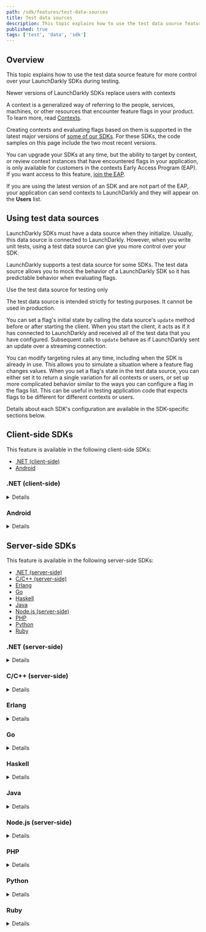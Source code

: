 ```yaml
---
path: /sdk/features/test-data-sources
title: Test data sources
description: This topic explains how to use the test data source feature for more control over your LaunchDarkly SDKs during testing.
published: true
tags: ['test', 'data', 'sdk']
---
```


## Overview

This topic explains how to use the test data source feature for more control over your LaunchDarkly SDKs during testing.

<Callout intent="info">
<CalloutTitle>Newer versions of LaunchDarkly SDKs replace users with contexts</CalloutTitle>
<CalloutDescription>

A context is a generalized way of referring to the people, services, machines, or other resources that encounter feature flags in your product. To learn more, read [Contexts](/home/contexts).

Creating contexts and evaluating flags based on them is supported in the latest major versions of [some of our SDKs](/sdk). For these SDKs, the code samples on this page include the two most recent versions.

You can upgrade your SDKs at any time, but the ability to target by context, or review context instances that have encountered flags in your application, is only available for customers in the contexts Early Access Program (EAP). If you want access to this feature, [join the EAP](https://launchdarkly.com/eap).

If you are using the latest version of an SDK and are not part of the EAP, your application can send contexts to LaunchDarkly and they will appear on the **Users** list.

</CalloutDescription>
</Callout>

## Using test data sources

LaunchDarkly SDKs must have a data source when they initialize. Usually, this data source is connected to LaunchDarkly. However, when you write unit tests, using a test data source can give you more control over your SDK.

LaunchDarkly supports a test data source for some SDKs. The test data source allows you to mock the behavior of a LaunchDarkly SDK so it has predictable behavior when evaluating flags.

<Callout intent="alert">
<CalloutTitle>Use the test data source for testing only</CalloutTitle>
<CalloutDescription>

The test data source is intended strictly for testing purposes. It cannot be used in production.

</CalloutDescription>
</Callout>

You can set a flag's initial state by calling the data source's `update` method before or after starting the client. When you start the client, it acts as if it has connected to LaunchDarkly and received all of the test data that you have configured. Subsequent calls to `update` behave as if LaunchDarkly sent an update over a streaming connection.

You can modify targeting rules at any time, including when the SDK is already in use. This allows you to simulate a situation where a feature flag changes values. When you set a flag's state in the test data source, you can either set it to return a single variation for all contexts or users, or set up more complicated behavior similar to the ways you can configure a flag in the flags list. This can be useful in testing application code that expects flags to be different for different contexts or users.

Details about each SDK's configuration are available in the SDK-specific sections below.

## Client-side SDKs

This feature is available in the following client-side SDKs:

* [.NET (client-side)](#net-client-side)
* [Android](#android)

### .NET (client-side)

<Details summary="Expand .NET (client-side) code sample">

To configure the SDK to use a test data source:

<CodeTabs
  defaultValue="csharp"
  values={[
    { label: 'C#, .NET SDK 3.0', value: 'csharp', },
    { label: 'C#, .NET SDK 2.x', value: 'csharp-2.x' },
  ]
}>
<CodeTabItem value="csharp">

```csharp
using LaunchDarkly.Sdk.Client.Integrations;

var td = TestData.DataSource();
// You can set any initial flag states here with td.Update

var config = Configuration.Builder("mobile-key-123abc")
    .DataSource(td)
    .Build();
var client = LdClient.Init(config, context, startWaitTime);
```

</CodeTabItem>
<CodeTabItem value="csharp-2.x">

```csharp
using LaunchDarkly.Sdk.Client.Integrations;

var td = TestData.DataSource();
// You can set any initial flag states here with td.Update

var config = Configuration.Builder("mobile-key-123abc")
    .DataSource(td)
    .Build();
var client = LdClient.Init(config, user, startWaitTime);
```

</CodeTabItem>
</CodeTabs>

To set a flag to a specific value:

<CodeTabs
  defaultValue="csharp"
  values={[
    { label: 'C#', value: 'csharp', },
  ]
}>
<CodeTabItem value="csharp">

```csharp
td.Update(td.Flag("flag-key-123abc").Variation(false);
```

</CodeTabItem>
</CodeTabs>

There are other ways you can configure flag behavior using a test data source. Here is an example:

<CodeTabs
  defaultValue="csharp"
  values={[
    { label: 'C#, .NET SDK 3.0', value: 'csharp', },
    { label: 'C#, .NET SDK 2.x', value: 'csharp-2.x' },
  ]
}>
<CodeTabItem value="csharp">

```csharp
// This flag is true for the context key "context-key-123abc" and false for everyone else
td.Update(td.Flag("flag-key-456def")
    .Variation(false)
    .VariationForKey(ContextKind.Of("user"), "context-key-123abc", true));

// This flag returns the string variation "green" for contexts where the custom
// attribute "admin" has a value of true, and "red" for all other contexts.
td.Update(td.Flag("flag-key-789ghi")
    .Variations(LdValue.Of("red"), LdValue.Of("green"))
    .VariationFunc(context =>
        context.GetValue("admin").AsBool ? 1 : 0);
```

</CodeTabItem>
<CodeTabItem value="csharp-2.x">

```csharp
// This flag is true for the user key "user-key-123abc" and false for everyone else
td.Update(td.Flag("flag-key-456def")
    .Variation(false)
    .VariationForUser("user-key-123abc", true));

// This flag returns the string variation "green" for users who have the custom
// attribute "admin" with a value of true, and "red" for everyone else.
td.Update(td.Flag("flag-key-789ghi")
    .Variations(LdValue.Of("red"), LdValue.Of("green"))
    .VariationFunc(user =>
        user.GetAttribute(UserAttribute.ForName("admin")).AsBool ? 1 : 0);
```

</CodeTabItem>
</CodeTabs>

To learn more, read [TestData](https://launchdarkly.github.io/dotnet-client-sdk/api/LaunchDarkly.Sdk.Client.Integrations.TestData.html).
</Details>

### Android

<Details summary="Expand Android code sample">

This feature is available in versions 4.0 and higher of the Android SDK.

To configure the SDK to use a test data source:

<CodeTabs
  defaultValue="android"
  values={[
    { label: 'Android', value: 'android', },
  ]
}>
<CodeTabItem value="android">

```android
using com.launchdarkly.sdk.*;
using com.launchdarkly.sdk.server.*;
using com.launchdarkly.sdk.server.integrations.*;

TestData td = TestData.dataSource();
// You can set any initial flag states here with td.update

LDConfig config = new LDConfig.Builder()
  .mobileKey("mobile-key-123abc")
  .dataSource(td)
  .build();
LDClient client = LDClient.init(this.getApplication(), ldConfig, context, secondsToBlock);
```

</CodeTabItem>
</CodeTabs>

To set a flag to a specific value:

<CodeTabs
  defaultValue="android"
  values={[
    { label: 'Android', value: 'android', },
  ]
}>
<CodeTabItem value="android">

```android
td.update(td.flag("flag-key-123abc").variation(false));
```

</CodeTabItem>
</CodeTabs>

There are other ways you can configure flag behavior using a test data source. Here is an example:

<CodeTabs
  defaultValue="android"
  values={[
    { label: 'Android', value: 'android', },
  ]
}>
<CodeTabItem value="android">

```android
// This flag is true for the context with the key "context-key-123abc" and kind of "organization",
// and false for everyone else
td.update(td.flag("flag-key-123abc")
  .variation(false)
  .variationForKey(ContextKind.of("organization"), "context-key-123abc", true));

// This flag returns the string variation "green" for contexts who have the custom
// attribute "admin" with a value of true, and "red" for everyone else.
td.update(td.flag("flag-key-123abc")
  .variations(LDValue.of("red"), LDValue.of("green"))
  .variationFunc(context ->
    context.getValue("admin").booleanValue() ? 1 : 0));
```

</CodeTabItem>
</CodeTabs>

To learn more, read [`TestData`](https://javadoc.io/doc/com.launchdarkly/launchdarkly-android-client-sdk/latest/com/launchdarkly/sdk/android/integrations/TestData.html).
</Details>

## Server-side SDKs

This feature is available in the following server-side SDKs:

* [.NET (server-side)](#net-server-side)
* [C/C++ (server-side)](#cc-server-side)
* [Erlang](#erlang)
* [Go](#go)
* [Haskell](#haskell)
* [Java](#java)
* [Node.js (server-side)](#)
* [PHP](#php)
* [Python](#python)
* [Ruby](#ruby)

### .NET (server-side)

<Details summary="Expand .NET (server-side) code sample">

To configure the SDK to use a test data source:

<CodeTabs
  defaultValue="csharp"
  values={[
    { label: 'C#', value: 'csharp', },
  ]
}>
<CodeTabItem value="csharp">

```csharp
using LaunchDarkly.Sdk.Server.Integrations;

var td = TestData.DataSource();
// You can set any initial flag states here with td.Update

var config = Configuration.Builder("sdk-key-123abc")
    .DataSource(td)
    .Build();
var client = new LdClient(config);
```

</CodeTabItem>
</CodeTabs>

To set a flag to a specific value:

<CodeTabs
  defaultValue="csharp"
  values={[
    { label: 'C#, .NET SDK 7.0', value: 'csharp', },
    { label: 'C#, .NET SDK 6.x', value: 'csharp-6.x', },
  ]
}>
<CodeTabItem value="csharp">

```csharp
td.Update(td.Flag("flag-key-123abc").VariationForAll(false));
```

</CodeTabItem>
<CodeTabItem value="csharp-6.x">

```csharp
td.Update(td.Flag("flag-key-123abc").VariationForAllUsers(false));
```

</CodeTabItem>
</CodeTabs>

There are other ways you can configure flag behavior using a test data source. Here is an example:

<CodeTabs
  defaultValue="csharp"
  values={[
    { label: 'C#, .NET SDK 7.0', value: 'csharp', },
    { label: 'C#, .NET SDK 6.x', value: 'csharp-6.x', },
  ]
}>
<CodeTabItem value="csharp">

```csharp
// This flag is true for the context with the key "context-key-123abc" and kind of "organization",
// and false for everyone else
td.Update(td.Flag("flag-key-456def")
    .VariationForKey(ContextKind.Of("organization"), "context-key-123abc", true)
    .FallthroughVariation(false));

// This flag returns the string variation "green" for contexts that have the
// attribute "admin" with a value of true, and "red" for everyone else.
td.Update(td.Flag("flag-key-789ghi")
    .Variations(LdValue.Of("red"), LdValue.Of("green"))
    .FallthroughVariation(0)
    .IfMatch("admin", LdValue.Of(true))
    .ThenReturn(1));
```

</CodeTabItem>
<CodeTabItem value="csharp-6.x">

```csharp
// This flag is true for the user key "some-user-key" and false for everyone else
td.Update(td.Flag("flag-key-456def")
    .VariationForUser("some-user-key", true)
    .FallthroughVariation(false));

// This flag returns the string variation "green" for users who have the custom
// attribute "admin" with a value of true, and "red" for everyone else.
td.Update(td.Flag("flag-key-789ghi")
    .Variations(LdValue.Of("red"), LdValue.Of("green"))
    .FallthroughVariation(0)
    .IfMatch(UserAttribute.ForName("admin"), LdValue.Of(true))
    .ThenReturn(1));
```

</CodeTabItem>
</CodeTabs>

To learn more, read [`TestData`](https://launchdarkly.github.io/dotnet-server-sdk/api/LaunchDarkly.Sdk.Server.Integrations.TestData.html).
</Details>

### C/C++ (server-side)

<Details summary="Expand C/C++ (server-side) code sample">

To configure the SDK to use a test data source:

<CodeTabs
defaultValue="c"
values={[
    { label: 'C/C++', value: 'c', },
]
}>
<CodeTabItem value="c">

```c
#include <launchdarkly/integrations/test_data.h>

struct LDTestData *td = LDTestDataInit();

LDConfigSetDataSource(config, LDTestDataCreateDataSource(td));

// Call LDClientInit with config as usual.
```

</CodeTabItem>
</CodeTabs>

Once you are finished using the client, ensure the test data source is freed:
<CodeTabs
defaultValue="c"
values={[
    { label: 'C/C++', value: 'c', },
]
}>
<CodeTabItem value="c">

```c
// After LDClientClose:
LDTestDataFree(td)
```

</CodeTabItem>
</CodeTabs>

To set a flag to a specific value:

<CodeTabs
defaultValue="c"
values={[
    { label: 'C/C++', value: 'c', },
]
}>
<CodeTabItem value="c">

```c
struct LDFlagBuilder *flag = LDTestDataFlag(td, "flag-key-123abc");
LDFlagBuilderVariationForAllUsersBoolean(flag, LDBooleanTrue);
LDTestDataUpdate(td, flag);
```

</CodeTabItem>
</CodeTabs>

There are other ways you can configure flag behavior using a test data source. Here is an example:
<CodeTabs
defaultValue="c"
values={[
    { label: 'C/C++', value: 'c', },
]
}>
<CodeTabItem value="c">

```c
// This flag is true for the user key "some-user-key"
// and false for everyone else.
struct LDFlagBuilder *flag2 = LDTestDataFlag(td, "flag-key-456def");
LDFlagBuilderVariationForUserBoolean(flag2, "some-user-key", LDBooleanTrue);
LDFlagBuilderFallthroughVariationBoolean(flag2, LDBooleanFalse);
LDTestDataUpdate(td, flag2);


// This flag returns the string variation "green" for
// users who have the custom attribute "admin" with a
// value of true, and "red" for everyone else.

struct LDJSON *variations = LDNewArray();
LDArrayPush(variations, LDNewText("red"));
LDArrayPush(variations, LDNewText("green"));

struct LDFlagBuilder *flag3 = LDTestDataFlag(td, "flag-key-789ghi");
LDFlagBuilderVariations(flag3, variations);
LDFlagBuilderFallthroughVariation(flag3, 0);

struct LDFlagRuleBuilder *rule = LDFlagBuilderIfMatch(flag3, "admin", LDNewBool(LDBooleanTrue));
LDFlagRuleBuilderThenReturn(rule, 1);

LDTestDataUpdate(td, flag3);
```

</CodeTabItem>
</CodeTabs>

To learn more, read [`LDTestData`](https://launchdarkly.github.io/c-server-sdk/structLDTestData.html).

</Details>

### Erlang

<Details summary="Expand Erlang code sample">

To configure the SDK to use a test data source:

<CodeTabs
  defaultValue="erlang"
  values={[
    { label: 'Erlang', value: 'erlang', },
  ]
}>
<CodeTabItem value="erlang">

```erlang
Options = #{
  datasource => testdata,
  send_events => false,
  feature_store => ldclient_storage_map
},
ldclient:start_instance(SdkKey, Options),
```

</CodeTabItem>
</CodeTabs>

To set a flag to a specific value:

<CodeTabs
  defaultValue="erlang"
  values={[
    { label: 'Erlang', value: 'erlang', },
  ]
}>
<CodeTabItem value="erlang">

```erlang
{ok, Flag} = ldclient_testdata:flag("flag-key-123abc"),
ldclient_testdata:update(ldclient_flagbuilder:variation_for_all_users(true, Flag)),
```

</CodeTabItem>
</CodeTabs>

There are other ways you can configure flag behavior using a test data source. Here is an example:

<CodeTabs
  defaultValue="erlang"
  values={[
    { label: 'Erlang', value: 'erlang', },
  ]
}>
<CodeTabItem value="erlang">

```erlang
%% This flag is true for the user key "some-user-key" and false for everyone else
{ok, Flag2} = ldclient_testdata:flag("flag-key-456def"),
UpdatedFlag2 = ldclient_flagbuilder:fallthrough_variation(false,
  ldclient_flagbuilder:variation_for_user(<<"some-user-key">>, true, Flag2)),

%% This flag returns the string variation "green" for users who have the custom
%% attribute "admin" with a value of true, and "red" for everyone else.
{ok, Flag} = ldclient_testdata:flag("flag-key-789ghi"),
UpdatedFlag = ldclient_flagbuilder:fallthrough_variation(0,
              ldclient_flagbuilder:then_return(1,
              ldclient_flagbuilder:if_match(<<"admin">>, [true],
              ldclient_flagbuilder:variations([<<"red">>, <<"green">>], Flag)))),
ldclient_testdata:update(UpdatedFlag),
```

</CodeTabItem>
</CodeTabs>

</Details>

### Go

<Details summary="Expand Go code sample">

To configure the SDK to use a test data source:

<CodeTabs
  defaultValue="go"
  values={[
    { label: 'Go SDK v6.0', value: 'go', },
    { label: 'Go SDK v5.x', value: 'go-v5' },
  ]
}>
<CodeTabItem value="go">

```go
import (
    ld "github.com/launchdarkly/go-server-sdk/v6"
    "github.com/launchdarkly/go-server-sdk/v6/testhelpers/ldtestdata"
    "github.com/launchdarkly/go-sdk-common/v3/ldcontext"
    "github.com/launchdarkly/go-sdk-common/v3/ldvalue"
)

td := ldtestdata.DataSource()
// You can set any initial flag states here with td.Update

config := ld.Config{
    DataSource: td,
}
client := ld.MakeCustomClient("sdk-key-123abc", config, 0)
```

</CodeTabItem>
<CodeTabItem value="go-v5">

```go
import (
    ld "gopkg.in/launchdarkly/go-server-sdk.v5"
    "gopkg.in/launchdarkly/go-server-sdk.v5/testhelpers/ldtestdata"
    "gopkg.in/launchdarkly/go-sdk-common.v2/ldcontext"
    "gopkg.in/launchdarkly/go-sdk-common.v2/ldvalue"
)

td := ldtestdata.DataSource()
// You can set any initial flag states here with td.Update

config := ld.Config{
    DataSource: td,
}
client := ld.MakeCustomClient("sdk-key-123abc", config, 0)
```

</CodeTabItem>
</CodeTabs>

To set a flag to a specific value:

<CodeTabs
  defaultValue="go"
  values={[
    { label: 'Go SDK v6.0', value: 'go', },
    { label: 'Go SDK v5.x', value: 'go-v5' },
  ]
}>
<CodeTabItem value="go">

```go
td.Update(td.Flag("flag-key-123abc").VariationForAll(false))
```

</CodeTabItem>
<CodeTabItem value="go-v5">

```go
td.Update(td.Flag("flag-key-123abc").VariationForAllUsers(false))
```

</CodeTabItem>
</CodeTabs>

There are other ways you can configure flag behavior using a test data source. Here is an example:

<CodeTabs
  defaultValue="go"
  values={[
    { label: 'Go SDK v6.0', value: 'go', },
    { label: 'Go SDK v5.x', value: 'go-v5' },
  ]
}>
<CodeTabItem value="go">

```go
// This flag is true for the context with the key "context-key-123abc" and kind of "organization",
// and false for everyone else
td.Update(td.Flag("flag-key-456def").
    VariationForKey("organization", "context-key-123abc", true).
    FallthroughVariation(false));


// This flag returns the string variation "green" for contexts that have the
// attribute "admin" with a value of true, and "red" for everyone else.
td.Update(td.Flag("flag-key-789ghi").
    Variations(ldvalue.String("red"), ldvalue.String("green")).
    FallthroughVariationIndex(0).
    IfMatch(ldcontext.GetValue("admin"), ldvalue.Bool(true)).
    ThenReturnIndex(1));
```

</CodeTabItem>
<CodeTabItem value="go-v5">

```go
// This flag is true for the user key "context-key-123abc" and false for everyone else.
td.Update(td.Flag("flag-key-456def").
    VariationForUser("some-user-key", true).
    FallthroughVariation(false));


// This flag returns the string variation "green" for users who have the custom
// attribute "admin" with a value of true, and "red" for everyone else.
td.Update(td.Flag("flag-key-789ghi").
    Variations(ldvalue.String("red"), ldvalue.String("green")).
    FallthroughVariationIndex(0).
    IfMatch(lduser.UserAttribute("admin"), ldvalue.Bool(true)).
    ThenReturnIndex(1));
```

</CodeTabItem>
</CodeTabs>

To learn more, read [`ldtestdata`](https://pkg.go.dev/github.com/launchdarkly/go-server-sdk/v6/testhelpers/ldtestdata).
</Details>

### Haskell

<Details summary="Expand Haskell code sample">

To configure the SDK to use a test data source:

<CodeTabs
  defaultValue="haskell"
  values={[
    { label: 'Haskell', value: 'haskell', },
  ]
}>
<CodeTabItem value="haskell">

```haskell
import qualified LaunchDarkly.Server.Integrations.TestData as TestData

 td <- TestData.newTestData
 let config = LD.configSetDataSourceFactory (Just $ TestData.dataSourceFactory td) $ LD.makeConfig "sdk-key-123abc"
 client <- LD.makeClient config
```

</CodeTabItem>
</CodeTabs>

To set a flag to a specific value:

<CodeTabs
  defaultValue="haskell"
  values={[
    { label: 'Haskell', value: 'haskell', },
  ]
}>
<CodeTabItem value="haskell">

```haskell
TestData.update td =<< ( TestData.flag td "flag-key-123abc"
	<&> TestData.booleanFlag
	<&> TestData.variationForAllUsers True
)
```

</CodeTabItem>
</CodeTabs>

There are other ways you can configure flag behavior using a test data source. Here is an example:

<CodeTabs
  defaultValue="haskell"
  values={[
    { label: 'Haskell', value: 'haskell', },
  ]
}>
<CodeTabItem value="haskell">

```haskell
-- This flag is true for the user key "some-user-key" and false for everyone else
TestData.update td =<< ( TestData.flag td "flag-key-456def"
	<&> TestData.booleanFlag
	<&> TestData.variationForUser "some-user-key" (0 :: TestData.VariationIndex)
	<&> TestData.fallthroughVariation (1 :: TestData.VariationIndex)
)

-- This flag returns the string variation "green" for users who have the custom
-- attribute "admin" with a value of true, and "red" for everyone else.
TestData.update td =<< ( TestData.flag td "flag-key-456def"
	<&> TestData.variations [toJSON "red", toJSON "green"]
	<&> TestData.ifMatch "admin" [Aeson.Bool True]
	<&> TestData.thenReturn (1 :: TestData.VariationIndex)
	<&> TestData.fallthroughVariation (0 :: TestData.VariationIndex))
)
```

</CodeTabItem>
</CodeTabs>

</Details>

### Java

<Details summary="Expand Java code sample">

To configure the SDK to use a test data source:

<CodeTabs
  defaultValue="java"
  values={[
    { label: 'Java', value: 'java', },
  ]
}>
<CodeTabItem value="java">

```java
using com.launchdarkly.sdk.*;
using com.launchdarkly.sdk.server.*;
using com.launchdarkly.sdk.server.integrations.*;

TestData td = TestData.dataSource();
// You can set any initial flag states here with td.update

LDConfig config = new LDConfig.Builder()
    .dataSource(td)
    .build();
LDClient client = new LDClient(sdkKey, config);
```

</CodeTabItem>
</CodeTabs>

To set a flag to a specific value:

<CodeTabs
  defaultValue="java"
  values={[
    { label: 'Java SDK v6.0', value: 'java', },
    { label: 'Java SDK v5.x', value: 'java-v5', },
  ]
}>
<CodeTabItem value="java">

```java
td.update(td.flag("flag-key-123abc").variationForAll(false));
```

</CodeTabItem>
<CodeTabItem value="java-v5">

```java
td.update(td.flag("flag-key-123abc").variationForAllUsers(false));
```

</CodeTabItem>
</CodeTabs>

There are other ways you can configure flag behavior using a test data source. Here is an example:

<CodeTabs
  defaultValue="java"
  values={[
    { label: 'Java SDK v6.0', value: 'java', },
    { label: 'Java SDK v5.x', value: 'java-v5', },
  ]
}>
<CodeTabItem value="java">

```java
// This flag is true for the context with the key "context-key-123abc" and kind of "organization",
// and false for everyone else
td.update(td.flag("flag-key-123abc")
  .variationForKey(ContextKind.of("organization"), "context-key-123abc", true)
  .fallthroughVariation(false));

// This flag returns the string variation "green" for contexts who have the custom
// attribute "admin" with a value of true, and "red" for everyone else.
td.update(td.flag("flag-key-123abc")
  .variations(LDValue.of("red"), LDValue.of("green"))
  .fallthroughVariation(0)
  .ifMatch(ContextAttribute.forName("admin"), LDValue.of(true))
  .thenReturn(1));
```

</CodeTabItem>
<CodeTabItem value="java-v5">

```java
// This flag is true for the user key "user-key-123abc" and false for everyone else
td.update(td.flag("flag-key-456def")
  .variationForUser("user-key-123abc", true)
  .fallthroughVariation(false));

// This flag returns the string variation "green" for users who have the custom
// attribute "admin" with a value of true, and "red" for everyone else.
td.update(td.flag("flag-key-123abc")
  .variations(LDValue.of("red"), LDValue.of("green"))
  .fallthroughVariation(0)
  .ifMatch(UserAttribute.forName("admin"), LDValue.of(true))
  .thenReturn(1));
```

</CodeTabItem>
</CodeTabs>

To learn more, read [`TestData`](https://javadoc.io/doc/com.launchdarkly/launchdarkly-java-server-sdk/latest/com/launchdarkly/sdk/server/integrations/TestData.html).
</Details>

### Node.js (server-side)

<Details summary="Expand Node.js (server-side) code sample">

To configure the SDK to use a test data source:

<CodeTabs
  defaultValue="js"
  values={[
    { label: 'JavaScript', value: 'js', },
  ]
}>
<CodeTabItem value="js">

```js
const { TestData } = require('launchdarkly-node-server-sdk/integrations');

const td = TestData();
testData.update(td.flag('flag-key-123abc').booleanFlag().variationForAllUsers(true));
const client = new LDClient('sdk-key-123abc', { updateProcessor: td });

// flags can be updated at any time:
td.update(td.flag('flag-key-456def')
    .variationForUser('some-user-key', true)
    .fallthroughVariation(false));

```

</CodeTabItem>
</CodeTabs>

To learn more, read [`TestData`](https://launchdarkly.github.io/node-server-sdk/interfaces/_launchdarkly_node_server_sdk_integrations_.TestData.html).

</Details>

### PHP

<Details summary="Expand PHP code sample">

To configure the SDK to use a test data source:

<CodeTabs
  defaultValue="php"
  values={[
    { label: 'PHP', value: 'php', },
  ]
}>
<CodeTabItem value="php">

```php
require 'vendor/autoload.php';

$td = new LaunchDarkly\Integrations\TestData();
// You can set any initial flag states here with td.update

$client = new LaunchDarkly\LDClient($sdkKey, ['feature_requester' => $td]);
```

</CodeTabItem>
</CodeTabs>

To set a flag to a specific value:

<CodeTabs
  defaultValue="php"
  values={[
    { label: 'PHP', value: 'php', },
  ]
}>
<CodeTabItem value="php">

```php
$td->update($td->flag("flag-key-123abc")->variationForAllUsers(false));
```

</CodeTabItem>
</CodeTabs>

There are other ways you can configure flag behavior using a test data source. Here is an example:

<CodeTabs
  defaultValue="php"
  values={[
    { label: 'PHP', value: 'php', },
  ]
}>
<CodeTabItem value="php">

```php
// This flag is true for the user key "some-user-key" and false for everyone else
$td->update(
    $td->flag("flag-key-456def")
       ->variationForUser("some-user-key", true)
       ->fallthroughVariation(false)
);

// This flag returns the string variation "green" for users who have the custom
// attribute "admin" with a value of true, and "red" for everyone else.
$td->update(
    $td->flag("flag-key-789ghi")
       ->variations("red", "green")
       ->fallthroughVariation(0)
       ->ifMatch("admin", true)
       ->thenReturn(1)
);
```

</CodeTabItem>
</CodeTabs>

To learn more, read [`TestData`](https://launchdarkly.github.io/php-server-sdk/classes/LaunchDarkly-Integrations-TestData.html).
</Details>

### Python

<Details summary="Expand Python code sample">

To configure the SDK to use a test data source:

<CodeTabs
  defaultValue="python"
  values={[
    { label: 'Python', value: 'python', },
  ]
}>
<CodeTabItem value="python">

```python
from ldclient.integrations.test_data import TestData
from ldclient import LDClient, Config

td = TestData.data_source()
# You can set any initial flag states here with td.update
client = LDClient(config=Config(sdk_key, update_processor_class = td))
```

</CodeTabItem>
</CodeTabs>

To set a flag to a specific value:

<CodeTabs
  defaultValue="python"
  values={[
    { label: 'Python SDK v8.0', value: 'python', },
    { label: 'Python SDK v7.x', value: 'python-v7', },
  ]
}>
<CodeTabItem value="python">

```python
td.update(td.flag("flag-key-123abc").variation_for_all(True))
```

</CodeTabItem>
<CodeTabItem value="python-v7">

```python
td.update(td.flag("flag-key-123abc").variation_for_all_users(True))
```

</CodeTabItem>
</CodeTabs>

There are other ways you can configure flag behavior using a test data source. Here is an example:

<CodeTabs
  defaultValue="python"
  values={[
    { label: 'Python SDK v8.0', value: 'python', },
    { label: 'Python SDK v7.x', value: 'python-v7', },
  ]
}>
<CodeTabItem value="python">

```python
# This flag is true for the context with the key "context-key-123abc" and kind
# of "organization", and false for everyone else.

td.update(
    td.flag("flag-key-456def") \
        .variation_for_key("organization", "context-key-123abc", True) \
        .fallthrough_variation(False)
)

# This flag returns the string variation "green" for contexts of the kind "user"
# who have the custom attribute "admin" with a value of true, and "red" for
# everyone else.
td.update(
    td.flag("flag-key-789ghi") \
        .variations("red", "green")
        .fallthrough_variation(0)
        .if_match_context("user", "admin", True)
        .then_return(1)
)
```

</CodeTabItem>
<CodeTabItem value="python-v7">

```python
# This flag is true for the user key "some-user-key" and false for everyone else.
td.update(
    td.flag("flag-key-456def") \
        .variation_for_user("some-user-key", True)
        .fallthrough_variation(False)
)

# This flag returns the string variation "green" for users who have the custom
# attribute "admin" with a value of true, and "red" for everyone else.
td.update(
    td.flag("flag-key-789ghi") \
        .variations("red", "green") \
        .fallthrough_variation(0) \
        .if_match("admin", True) \
        .then_return(1)
)
```

</CodeTabItem>
</CodeTabs>

To learn more, read [`TestData`](https://launchdarkly-python-sdk.readthedocs.io/en/latest/api-testing.html#ldclient-integrations-test-data-module).
</Details>


### Ruby

<Details summary="Expand Ruby code sample">

To configure the SDK to use a test data source:

<CodeTabs
  defaultValue="ruby"
  values={[
    { label: 'Ruby', value: 'ruby', },
  ]
}>
<CodeTabItem value="ruby">

```ruby
require 'ldclient-rb'

td = LaunchDarkly::Integrations::TestData.data_source
# You can set any initial flag states here with td.update

config = LaunchDarkly::Config.new(data_source = td)
client = LaunchDarkly::LDClient.new(sdk_key, config)
```

</CodeTabItem>
</CodeTabs>

To set a flag to a specific value:

<CodeTabs
  defaultValue="ruby"
  values={[
    { label: 'Ruby', value: 'ruby', },
  ]
}>
<CodeTabItem value="ruby">

```ruby
td.update(td.flag("flag-key-123abc").variation_for_all_users(false))
```

</CodeTabItem>
</CodeTabs>

There are other ways you can configure flag behavior using a test data source. Here is an example:

<CodeTabs
  defaultValue="ruby"
  values={[
    { label: 'Ruby', value: 'ruby', },
  ]
}>
<CodeTabItem value="ruby">

```ruby
# This flag is true for the user key "some-user-key" and false for everyone else
td.update(td.flag("flag-key-456def").
    variation_for_user("some-user-key", true).
    fallthrough_variation(false))

# This flag returns the string variation "green" for users who have the custom
# attribute "admin" with a value of true, and "red" for everyone else.
td.update(td.flag("flag-key-789ghi").
    variations("red", "green").
    fallthrough_variation(0).
    if_match("admin", true).then_return(1))
```

</CodeTabItem>
</CodeTabs>

To learn more, read [`TestData`](https://launchdarkly.github.io/ruby-server-sdk/LaunchDarkly/Integrations/TestData.html).
</Details>
